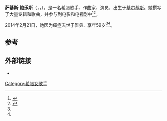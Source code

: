 '''萨基斯·鲍乐斯'''（{{lang|en|Athanasios''' "'''Sakis'''" '''Boulas}}，{{lang-el|Αθανάσιος (Σάκης) Μπουλάς}}，{{bd|1954年|3月11日|2014年|2月21日|catIdx=Boulas}}），是一名希腊歌手、作曲家、演员，出生于[[基尔基斯|基尔基斯]]。她撰写了大量专辑和歌曲，并参与到电影和电视剧中<ref name=GR>{{cite web|url=http://greece.greekreporter.com/2014/02/21/famous-greek-actor-sakis-boulas-passes-away|title=Famous Greek Actor Sakis Boulas Passes Away|work=greekreporter.com|date=21 February 2014|accessdate=21 February 2014|archive-date=2016-03-04|archive-url=https://web.archive.org/web/20160304022956/http://greece.greekreporter.com/2014/02/21/famous-greek-actor-sakis-boulas-passes-away/|dead-url=no}}</ref><ref name=EK>{{cite web|url=http://www.ekathimerini.com/4dcgi/_w_articles_wsite4_1_21/02/2014_537575|title=Sakis Boulas, versatile funnyman, dead|work=ekathimerini.com|date=21 February 2014|accessdate=21 February 2014|archive-date=2014-11-29|archive-url=https://web.archive.org/web/20141129045754/http://www.ekathimerini.com/4dcgi/_w_articles_wsite4_1_21/02/2014_537575|dead-url=no}}</ref>。

2014年2月21日，她因为癌症去世于[[雅典|雅典]]，享年59岁<ref name=GR/><ref name=EK/>。

==参考==
{{reflist}}

==外部链接==
* {{IMDb name|1021219}}

{{DEFAULTSORT:Boulas, Sakis}}
[[Category:希腊女歌手|Category:希腊女歌手]]